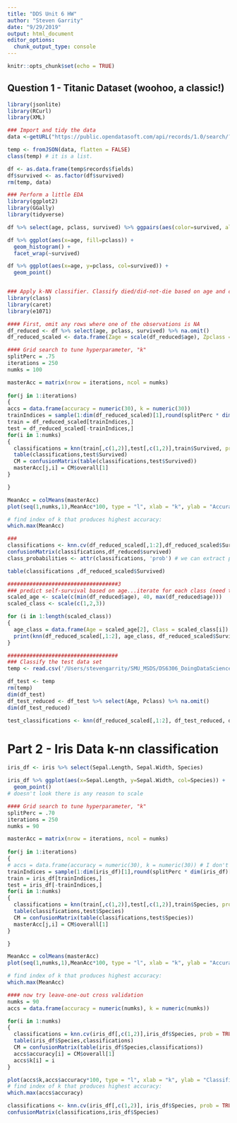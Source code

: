 ```yaml
---
title: "DDS Unit 6 HW"
author: "Steven Garrity"
date: "9/29/2019"
output: html_document
editor_options: 
  chunk_output_type: console
---
```


```r
knitr::opts_chunk$set(echo = TRUE)
```

## Question 1 - Titanic Dataset (woohoo, a classic!)
```r
library(jsonlite)
library(RCurl)
library(XML)

### Import and tidy the data
data <-getURL("https://public.opendatasoft.com/api/records/1.0/search/?dataset=titanic-passengers&rows=2000&facet=survived&facet=pclass&facet=sex&facet=age&facet=embarked")

temp <- fromJSON(data, flatten = FALSE)
class(temp) # it is a list.

df <- as.data.frame(temp$records$fields)
df$survived <- as.factor(df$survived)
rm(temp, data)

### Perform a little EDA
library(ggplot2)
library(GGally)
library(tidyverse)

df %>% select(age, pclass, survived) %>% ggpairs(aes(color=survived, alpha=0.2)) + ggtitle("Titantic Survival")

df %>% ggplot(aes(x=age, fill=pclass)) +
  geom_histogram() +
  facet_wrap(~survived)

df %>% ggplot(aes(x=age, y=pclass, col=survived)) +
  geom_point()


### Apply k-NN classifier. Classify died/did-not-die based on age and class.
library(class)
library(caret)
library(e1071)

#### First, omit any rows where one of the observations is NA
df_reduced <- df %>% select(age, pclass, survived) %>% na.omit()
df_reduced_scaled <- data.frame(Zage = scale(df_reduced$age), Zpclass = scale(df_reduced$pclass), Survived = df_reduced$survived)

#### Grid search to tune hyperparameter, "k"
splitPerc = .75
iterations = 250
numks = 100

masterAcc = matrix(nrow = iterations, ncol = numks)
  
for(j in 1:iterations)
{
accs = data.frame(accuracy = numeric(30), k = numeric(30))
trainIndices = sample(1:dim(df_reduced_scaled)[1],round(splitPerc * dim(df_reduced_scaled)[1]))
train = df_reduced_scaled[trainIndices,]
test = df_reduced_scaled[-trainIndices,]
for(i in 1:numks)
{
  classifications = knn(train[,c(1,2)],test[,c(1,2)],train$Survived, prob = TRUE, k = i)
  table(classifications,test$Survived)
  CM = confusionMatrix(table(classifications,test$Survived))
  masterAcc[j,i] = CM$overall[1]
}

}

MeanAcc = colMeans(masterAcc)
plot(seq(1,numks,1),MeanAcc*100, type = "l", xlab = "k", ylab = "Accuracy (%)")

# find index of k that produces highest accuracy:
which.max(MeanAcc)

###
classifications <- knn.cv(df_reduced_scaled[,1:2],df_reduced_scaled$Survived, k = 60, prob = TRUE)
confusionMatrix(classifications,df_reduced$survived)
class_probabilities <- attr(classifications, 'prob') # we can extract probabilities for each prediction. They are stored as an attribute of the "classifications" variable.

table(classifications ,df_reduced_scaled$Survived)

###################################3
### predict self-survival based on age...iterate for each class (need to scale!!!)
scaled_age <- scale(c(min(df_reduced$age), 40, max(df_reduced$age)))
scaled_class <- scale(c(1,2,3))

for (i in 1:length(scaled_class))
{
  age_class = data.frame(Age = scaled_age[2], Class = scaled_class[i])
  print(knn(df_reduced_scaled[,1:2], age_class, df_reduced_scaled$Survived, k = 60, prob = TRUE))
}

###################################
### Classify the test data set
temp <- read.csv('/Users/stevengarrity/SMU_MSDS/DS6306_DoingDataScience/DDS_Git/Unit 6/titanic_test.csv',header = TRUE)

df_test <- temp
rm(temp)
dim(df_test)
df_test_reduced <- df_test %>% select(Age, Pclass) %>% na.omit()
dim(df_test_reduced)

test_classifications <- knn(df_reduced_scaled[,1:2], df_test_reduced, df_reduced_scaled$Survived, k = 60, prob = TRUE)
```

# Part 2 - Iris Data k-nn classification
```r
iris_df <- iris %>% select(Sepal.Length, Sepal.Width, Species)

iris_df %>% ggplot(aes(x=Sepal.Length, y=Sepal.Width, col=Species)) +
  geom_point()
# doesn't look there is any reason to scale

#### Grid search to tune hyperparameter, "k"
splitPerc = .70
iterations = 250
numks = 90

masterAcc = matrix(nrow = iterations, ncol = numks)
  
for(j in 1:iterations)
{
# accs = data.frame(accuracy = numeric(30), k = numeric(30)) # I don't think we need this?
trainIndices = sample(1:dim(iris_df)[1],round(splitPerc * dim(iris_df)[1]))
train = iris_df[trainIndices,]
test = iris_df[-trainIndices,]
for(i in 1:numks)
{
  classifications = knn(train[,c(1,2)],test[,c(1,2)],train$Species, prob = TRUE, k = i)
  table(classifications,test$Species)
  CM = confusionMatrix(table(classifications,test$Species))
  masterAcc[j,i] = CM$overall[1]
}

}

MeanAcc = colMeans(masterAcc)
plot(seq(1,numks,1),MeanAcc*100, type = "l", xlab = "k", ylab = "Accuracy (%)")

# find index of k that produces highest accuracy:
which.max(MeanAcc)

#### now try leave-one-out cross validation
numks = 90
accs = data.frame(accuracy = numeric(numks), k = numeric(numks))

for(i in 1:numks)
{
  classifications = knn.cv(iris_df[,c(1,2)],iris_df$Species, prob = TRUE, k = i)
  table(iris_df$Species,classifications)
  CM = confusionMatrix(table(iris_df$Species,classifications))
  accs$accuracy[i] = CM$overall[1]
  accs$k[i] = i
}

plot(accs$k,accs$accuracy*100, type = "l", xlab = "k", ylab = "Classification Accuracy (%)")
# find index of k that produces highest accuracy:
which.max(accs$accuracy)

classifications <- knn.cv(iris_df[,c(1,2)], iris_df$Species, prob = TRUE, k = which.max(accs$accuracy))
confusionMatrix(classifications,iris_df$Species)

```
